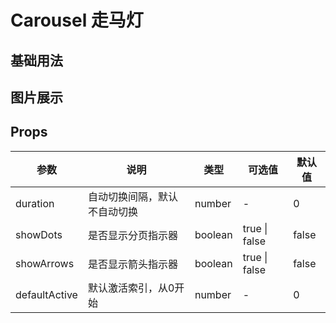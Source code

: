 # Carousel 走马灯

## 基础用法


<DemoBase />

## 图片展示


<DemoImage />

## Props

| 参数           | 说明                                              | 类型                        | 可选值        | 默认值                                                  |
| -------------- | ------------------------------------------------- | --------------------------- | ------------- | ------------------------------------------------------- |
| duration       | 自动切换间隔，默认不自动切换                      | number                      | -             | 0                                                       |
| showDots       | 是否显示分页指示器                                | boolean                     | true \| false              | false                                                   |
| showArrows     | 是否显示箭头指示器                                | boolean                     | true \| false              | false                                                   |
| defaultActive  | 默认激活索引，从0开始                             | number                      | -             | 0                                                       |
